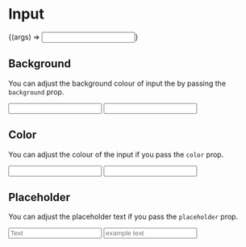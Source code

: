 

<Meta title="Input" component={Input} />

# Input

<Preview>
  <Story
    name="Basic"
    args={{
      color: 'white',
      background: 'gray-800',
      hoverColor: 'blue-500',
      placeholder: 'Search',
    }}
  >
    {(args) => <Input {...args} />}
  </Story>
</Preview>

<Props story="Basic" />

## Background

You can adjust the background colour of input the by passing the `background` prop.

<Preview>
  <Story name="Background">
    <div>
      <Input background="gray-800" color="white" />
      <Input background="indigo-500" color="white" />
    </div>
  </Story>
</Preview>

## Color

You can adjust the colour of the input if you pass the `color` prop.

<Preview>
  <Story name="Color">
    <div>
      <Input background="gray-500" color="blue-500" />
      <Input background="gray-500" color="purple-500" />
    </div>
  </Story>
</Preview>

## Placeholder

You can adjust the placeholder text if you pass the `placeholder` prop.

<Preview>
  <Story name="Placeholder">
    <div>
      <Input
        background="gray-500"
        color="blue-500"
        hoverColor="black"
        placeholder="Text"
      />
      <Input
        background="gray-500"
        color="purple-500"
        hoverColor="blue-900"
        placeholder="example text"
      />
    </div>
  </Story>
</Preview>
